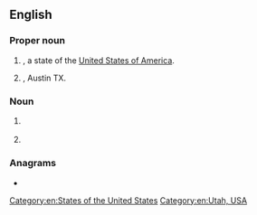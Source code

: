 {{also|ut|ut-|-ut|út|ût|ǖt|-uț}}
==English==

===Proper noun===
{{head|en|proper noun}}

# {{abbreviation of|[[Utah]]|nodot=1}}, a state of the [[United States of America]].
# {{initialism of|[[university|University]] of [[Texas]]|nodot=1}}, Austin TX.


===Noun===
{{en-noun}}

# {{lb|en|fantasy sports}} {{abbreviation of|utility player}}
# {{lb|en|India}} {{initialism of|union territory}}

===Anagrams===
* {{anagrams|en|a=tu|-tu-|TU|Tu|Tū}}

[[Category:en:States of the United States]]
[[Category:en:Utah, USA]]